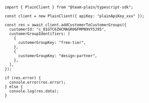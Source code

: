 ```tsx
import { PlainClient } from "@team-plain/typescript-sdk";

const client = new PlainClient({ apiKey: "plainApiKey_xxx" });

const res = await client.addCustomerToCustomerGroups({
  customerId: "c_01GTC6ZHCMAGR06FMPN9VY5J95",
  customerGroupIdentifiers: [
    {
      customerGroupKey: "free-tier",
    },
    {
      customerGroupKey: "design-partner",
    },
  ],
});

if (res.error) {
  console.error(res.error);
} else {
  console.log(res.data);
}
```
